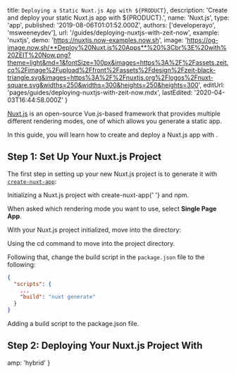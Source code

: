 

  title: `Deploying a Static Nuxt.js App with ${PRODUCT}`,
  description: 'Create and deploy your static Nuxt.js app with ${PRODUCT}.',
  name: 'Nuxt.js',
  type: 'app',
  published: '2019-08-06T01:01:52.000Z',
  authors: ['developerayo', 'msweeneydev'],
  url: '/guides/deploying-nuxtjs-with-zeit-now',
  example: 'nuxtjs',
  demo: 'https://nuxtjs.now-examples.now.sh',
  image:
    'https://og-image.now.sh/**Deploy%20Nuxt.js%20Apps**%20%3Cbr%3E%20with%20ZEIT%20Now.png?theme=light&md=1&fontSize=100px&images=https%3A%2F%2Fassets.zeit.co%2Fimage%2Fupload%2Ffront%2Fassets%2Fdesign%2Fzeit-black-triangle.svg&images=https%3A%2F%2Fnuxtjs.org%2Flogos%2Fnuxt-square.svg&widths=250&widths=300&heights=250&heights=300',
  editUrl: 'pages/guides/deploying-nuxtjs-with-zeit-now.mdx',
  lastEdited: '2020-04-03T16:44:58.000Z'
}

[Nuxt.js](https://nuxtjs.org/) is an open-source Vue.js-based framework that provides multiple different rendering modes, one of which allows you generate a static app.

In this guide, you will learn how to create and deploy a Nuxt.js app with [<ProductName/>](/docs/v2).

## Step 1: Set Up Your Nuxt.js Project

The first step in setting up your new Nuxt.js project is to generate it with [`create-nuxt-app`](https://nuxtjs.org/guide/installation/#using-code-create-nuxt-app-code-):

<Snippet dark text="npm init nuxt-app my-nuxt-app" />
<Caption>
  Initializing a Nuxt.js project with <InlineCode>create-nuxt-app</InlineCode>{' '}
  and <Link href="https://www.npmjs.com/">npm</Link>.
</Caption>

When asked which rendering mode you want to use, select **Single Page App**.

With your Nuxt.js project initialized, move into the directory:

<Snippet dark text="cd my-nuxt-app" />
<Caption>
  Using the <InlineCode>cd</InlineCode> command to move into the project
  directory.
</Caption>

Following that, change the build script in the `package.json` file to the following:

```json
{
  "scripts": {
    ...
    "build": "nuxt generate"
  }
}
```

<Caption>
  Adding a <InlineCode>build</InlineCode> script to the
  <InlineCode>package.json</InlineCode> file.
</Caption>

## Step 2: Deploying Your Nuxt.js Project With <ProductName/>

<DeploySection meta={meta} />


  amp: 'hybrid'
}
